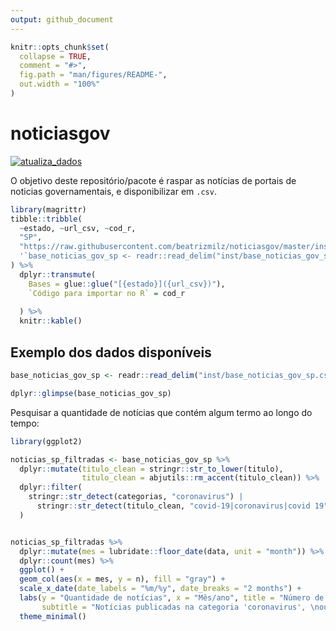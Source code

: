 ```yaml
---
output: github_document
---
```


<!-- README.md is generated from README.Rmd. Please edit that file -->

```r
knitr::opts_chunk$set(
  collapse = TRUE,
  comment = "#>",
  fig.path = "man/figures/README-",
  out.width = "100%"
)
```

# noticiasgov

<!-- badges: start -->

[![atualiza_dados](https://github.com/beatrizmilz/noticiasgov/actions/workflows/atualizar_dados.yaml/badge.svg)](https://github.com/beatrizmilz/noticiasgov/actions/workflows/atualizar_dados.yaml)


<!-- badges: end -->

O objetivo deste repositório/pacote é raspar as notícias de portais de noticias governamentais, e disponibilizar em `.csv`.

```r
library(magrittr)
tibble::tribble(
  ~estado, ~url_csv, ~cod_r,
  "SP",
  "https://raw.githubusercontent.com/beatrizmilz/noticiasgov/master/inst/base_noticias_gov_sp.csv",
  '`base_noticias_gov_sp <- readr::read_delim("inst/base_noticias_gov_sp.csv", delim = ";")` '
) %>% 
  dplyr::transmute(
    Bases = glue::glue("[{estado}]({url_csv})"),
    `Código para importar no R` = cod_r
    
  ) %>% 
  knitr::kable()
```
## Exemplo dos dados disponíveis

```r
base_noticias_gov_sp <- readr::read_delim("inst/base_noticias_gov_sp.csv", delim = ";")

dplyr::glimpse(base_noticias_gov_sp)
```
Pesquisar a quantidade de notícias que contém algum termo ao longo do tempo:


```r
library(ggplot2)

noticias_sp_filtradas <- base_noticias_gov_sp %>%
  dplyr::mutate(titulo_clean = stringr::str_to_lower(titulo),
                titulo_clean = abjutils::rm_accent(titulo_clean)) %>% 
  dplyr::filter(
    stringr::str_detect(categorias, "coronavirus") |
      stringr::str_detect(titulo_clean, "covid-19|coronavirus|covid 19")
  )


noticias_sp_filtradas %>%
  dplyr::mutate(mes = lubridate::floor_date(data, unit = "month")) %>%
  dplyr::count(mes) %>%
  ggplot() +
  geom_col(aes(x = mes, y = n), fill = "gray") +
  scale_x_date(date_labels = "%m/%y", date_breaks = "2 months") +
  labs(y = "Quantidade de notícias", x = "Mês/ano", title = "Número de notícias por mês",
       subtitle = "Notícias publicadas na categoria 'coronavirus', \nou que tem no título alguma das seguintes palavras:  \nCoronavírus, COVID-19, Covid 19") +
  theme_minimal()
```


